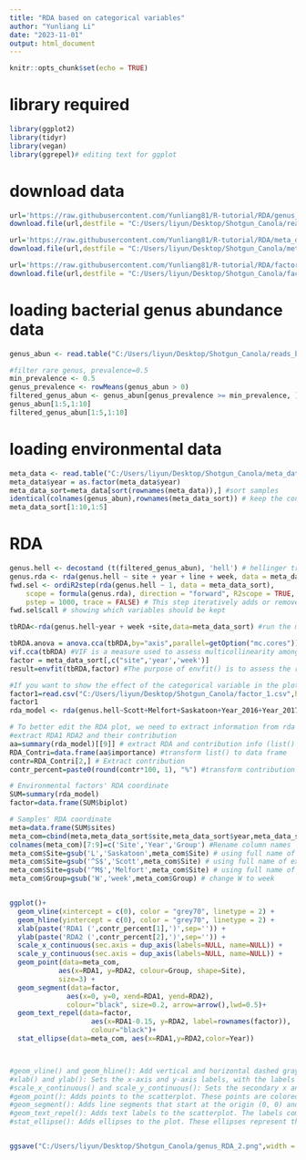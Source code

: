 ```yaml
---
title: "RDA based on categorical variables"
author: "Yunliang Li"
date: "2023-11-01"
output: html_document
---
```

```r
knitr::opts_chunk$set(echo = TRUE)
```

# library required

```r
library(ggplot2)
library(tidyr)
library(vegan)
library(ggrepel)# editing text for ggplot

```

# download data
```r
url='https://raw.githubusercontent.com/Yunliang81/R-tutorial/RDA/genus_abundance_merged.txt'
download.file(url,destfile = "C:/Users/liyun/Desktop/Shotgun_Canola/reads_based/genus_abundance_merged.txt") # change the pathway to yours

url='https://raw.githubusercontent.com/Yunliang81/R-tutorial/RDA/meta_data.txt'
download.file(url,destfile = "C:/Users/liyun/Desktop/Shotgun_Canola/meta_data.txt") # change the pathway to yours

url='https://raw.githubusercontent.com/Yunliang81/R-tutorial/RDA/factor_1.csv'
download.file(url,destfile = "C:/Users/liyun/Desktop/Shotgun_Canola/factor_1.csv") # change the pathway to yours

```


# loading bacterial genus abundance data
```r
genus_abun <- read.table("C:/Users/liyun/Desktop/Shotgun_Canola/reads_based/genus_abundance_merged.txt", header = T, sep="\t",row.names = 1)

#filter rare genus, prevalence=0.5
min_prevalence <- 0.5
genus_prevalence <- rowMeans(genus_abun > 0)
filtered_genus_abun <- genus_abun[genus_prevalence >= min_prevalence, ]
genus_abun[1:5,1:10]
filtered_genus_abun[1:5,1:10]
```

# loading environmental data
```r
meta_data <- read.table("C:/Users/liyun/Desktop/Shotgun_Canola/meta_data.txt",header = T, sep="\t",row.names = 2)
meta_data$year = as.factor(meta_data$year)
meta_data_sort=meta_data[sort(rownames(meta_data)),] #sort samples
identical(colnames(genus_abun),rownames(meta_data_sort)) # keep the consistence of samples' order
meta_data_sort[1:10,1:5]
```

# RDA
```r
genus.hell <- decostand (t(filtered_genus_abun), 'hell') # hellinger transform community data, and the sample ID is in row
genus.rda <- rda(genus.hell ~ site + year + line + week, data = meta_data_sort) # rda with your interested environmental variables
fwd.sel <- ordiR2step(rda(genus.hell ~ 1, data = meta_data_sort),
    scope = formula(genus.rda), direction = "forward", R2scope = TRUE,
    pstep = 1000, trace = FALSE) # This step iteratively adds or removes predictors from a multivariate model, evaluates the model's performance at each step, and selects the best set of predictors.
fwd.sel$call # showing which variables should be kept

tbRDA<-rda(genus.hell~year + week +site,data=meta_data_sort) #run the model with screened variables

tbRDA.anova = anova.cca(tbRDA,by="axis",parallel=getOption("mc.cores"))
vif.cca(tbRDA) #VIF is a measure used to assess multicollinearity among the environmental variables in a multivariate analysis. If value > 5, this variable should be removed from model
factor = meta_data_sort[,c("site",'year','week')]
result=envfit(tbRDA,factor) #The purpose of envfit() is to assess the relationship between environmental variables and species composition as explained by the ordination axes. It quantifies how well each environmental variable fits the ordination space and provides statistical significance tests for these fits.

#If you want to show the effect of the categorical variable in the plot with arrows, you have to transform these variables in binary format. factor_1.csv is the transformed files. 0 or 1 is based on whether this factor is linked to the sample
factor1=read.csv("C:/Users/liyun/Desktop/Shotgun_Canola/factor_1.csv",header = T)
factor1
rda_model <- rda(genus.hell~Scott+Melfort+Saskatoon+Year_2016+Year_2017+Week3+Week6+Week9,data=factor1)

# To better edit the RDA plot, we need to extract information from rda model
#extract RDA1 RDA2 and their contribution
aa=summary(rda_model)[[9]] # extract RDA and contribution info (list() format)
RDA_Contri=data.frame(aa$importance) #transform list() to data frame
contr=RDA_Contri[2,] # Extract contribution 
contr_percent=paste0(round(contr*100, 1), "%") #transform contribution to percentage

# Environmental factors' RDA coordinate
SUM=summary(rda_model)
factor=data.frame(SUM$biplot)

# Samples' RDA coordinate
meta=data.frame(SUM$sites)
meta_com=cbind(meta,meta_data_sort$site,meta_data_sort$year,meta_data_sort$week) #add environmental factors
colnames(meta_com)[7:9]=c('Site','Year','Group') #Rename column names
meta_com$Site=gsub('L','Saskatoon',meta_com$Site) # using full name of experiment site
meta_com$Site=gsub('^S$','Scott',meta_com$Site) # using full name of experiment site
meta_com$Site=gsub('^M$','Melfort',meta_com$Site) # using full name of experiment site
meta_com$Group=gsub('W','week',meta_com$Group) # change W to week


ggplot()+
  geom_vline(xintercept = c(0), color = "grey70", linetype = 2) +  
  geom_hline(yintercept = c(0), color = "grey70", linetype = 2) + 
  xlab(paste('RDA1 (',contr_percent[1],')',sep='')) +
  ylab(paste('RDA2 (',contr_percent[2],')',sep='')) +
  scale_x_continuous(sec.axis = dup_axis(labels=NULL, name=NULL)) +
  scale_y_continuous(sec.axis = dup_axis(labels=NULL, name=NULL)) + 
  geom_point(data=meta_com, 
            aes(x=RDA1, y=RDA2, colour=Group, shape=Site), 
            size=3) +
  geom_segment(data=factor, 
              aes(x=0, y=0, xend=RDA1, yend=RDA2), 
              colour="black", size=0.2, arrow=arrow(),lwd=0.5)+
  geom_text_repel(data=factor, 
                    aes(x=RDA1-0.15, y=RDA2, label=rownames(factor)),
                    colour="black")+
  stat_ellipse(data=meta_com, aes(x=RDA1,y=RDA2,color=Year))



#geom_vline() and geom_hline(): Add vertical and horizontal dashed gray lines at the x = 0 and y = 0 positions, respectively.
#xlab() and ylab(): Sets the x-axis and y-axis labels, with the labels indicating the proportion of contribution from contr_percent.
#scale_x_continuous() and scale_y_continuous(): Sets the secondary x and y axes with no labels or axis titles (sec.axis = dup_axis(labels = NULL, name = NULL)).
#geom_point(): Adds points to the scatterplot. These points are colored and shaped based on the "Group" and "Site" variables from the meta_com dataset.
#geom_segment(): Adds line segments that start at the origin (0, 0) and extend to the coordinates defined by "RDA1" and "RDA2" from the factor dataset. The lines are black with a size of 0.2 and have arrows at the end of each segment.
#geom_text_repel(): Adds text labels to the scatterplot. The labels come from the row names of the factor dataset and are positioned slightly to the left of the corresponding points defined by "RDA1" and "RDA2."
#stat_ellipse(): Adds ellipses to the plot. These ellipses represent the distribution of data points based on the "Year" variable from the meta_com dataset。


ggsave("C:/Users/liyun/Desktop/Shotgun_Canola/genus_RDA_2.png",width = 5,height = 4) #save data

```


